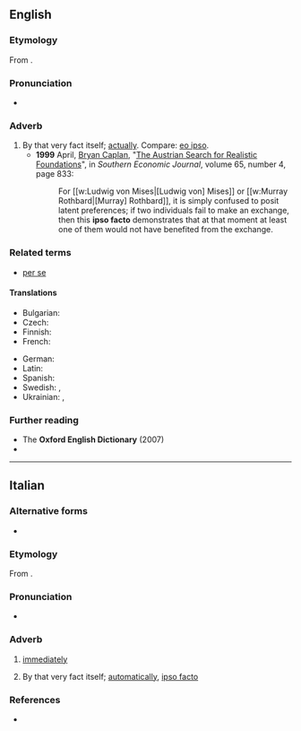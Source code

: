 ==English==

===Etymology===
From {{etyl|la|en}} {{m|la|[[ipsō]] [[factō]]||by the same fact}}.

===Pronunciation===
* {{a|RP}} {{IPA|en|/ˌɪpsəʊ ˈfæktəʊ/}}

===Adverb===
{{en-adv|-|head=ipso facto}}

# By that very fact itself; [[actually]]. Compare: [[eo ipso]].
#* '''1999''' April, [[w:Bryan Caplan|Bryan Caplan]], "[http://www.jstor.org/stable/1061278 The Austrian Search for Realistic Foundations]", in ''Southern Economic Journal'', volume 65, number 4, page 833:
#*: For [[w:Ludwig von Mises|[Ludwig von] Mises]] or [[w:Murray Rothbard|[Murray] Rothbard]], it is simply confused to posit latent preferences; if two individuals fail to make an exchange, then this '''ipso facto''' demonstrates that at that moment at least one of them would not have benefited from the exchange.

===Related terms===
* [[per se]]

====Translations====
{{trans-top|By that fact}}
* Bulgarian: {{t|bg|са́мо по се́бе си}}
* Czech: {{t|cs|samo o sobě}}
* Finnish: {{t|fi|itsessään}}
* French: {{t+|fr|ipso facto}}
{{trans-mid}}
* German: {{t+|de|ipso facto}}
* Latin: {{t|la|ipso facto}}
* Spanish: {{t+|es|ipso facto}}
* Swedish: {{t|sv|ipso facto}}, {{t|sv|genom sakens natur}}
* Ukrainian: {{t|uk|по фа́кту}}, {{t|uk|наспра́вді}}
{{trans-bottom}}

===Further reading===
* The '''Oxford English Dictionary''' (2007)
* {{R:OneLook}}

----

==Italian==

===Alternative forms===
* {{alter|it|issofatto||vernacular}}

===Etymology===
From {{der|it|la|[[ipse|ipsō]] [[factus|factō]]}}.

===Pronunciation===
* {{it-IPA|ipsofàcto}}

===Adverb===
{{it-adv|head=ipso facto}}

# [[immediately]]
#: {{ux|it|lo cacciò '''ipso facto''' da casa sua|inline=1|he '''immediately''' kicked him out of his house}}
#: {{syn|it|immediatamente|issofatto|subito}}
# {{lb|it|chiefly|_|legal}} By that very fact itself; [[automatically]], [[#English|ipso facto]]
#: {{syn|it|automaticamente}}

===References===
* {{R:it:Trec|ipso-facto|ipso facto}}